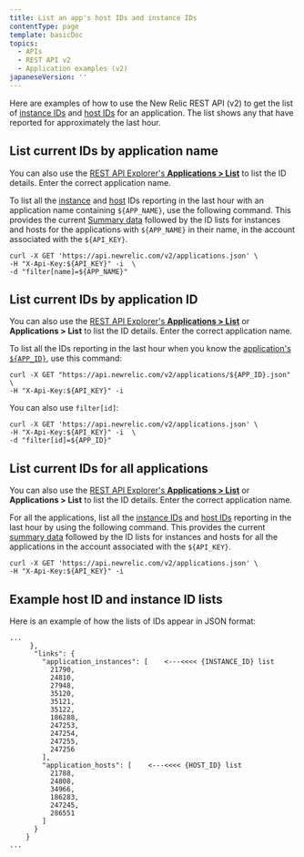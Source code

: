 ```yaml
---
title: List an app's host IDs and instance IDs
contentType: page
template: basicDoc
topics:
  - APIs
  - REST API v2
  - Application examples (v2)
japaneseVersion: ''
---
```


Here are examples of how to use the New Relic REST API (v2) to get the list of [instance IDs](/docs/apis/rest-api-v2/requirements/listing-host-instance-application-server-ids#locating_instance_id) and [host IDs](/docs/apis/rest-api-v2/requirements/listing-host-instance-application-server-ids#locating_host_id) for an application. The list shows any that have reported for approximately the last hour.

## List current IDs by application name

You can also use the [REST API Explorer's **Applications > List**](/docs/apis/using-the-api-explorer) to list the ID details. Enter the correct application name.

To list all the [instance](/docs/apis/rest-api-v2/requirements/listing-host-instance-application-server-ids#locating_instance_id) and [host](/docs/apis/rest-api-v2/requirements/listing-host-instance-application-server-ids#locating_host_id) IDs reporting in the last hour with an application name containing `${APP_NAME}`, use the following command. This provides the current [Summary data](/docs/apis/rest-api-v2/application-examples-v2/summary-data-examples-v2#app) followed by the ID lists for instances and hosts for the applications with `${APP_NAME}` in their name, in the account associated with the `${API_KEY}`.

```
curl -X GET 'https://api.newrelic.com/v2/applications.json' \
-H "X-Api-Key:${API_KEY}" -i  \
-d "filter[name]=${APP_NAME}"
```

## List current IDs by application ID

You can also use the [REST API Explorer's **Applications > List**](/docs/apis/using-the-api-explorer) or **Applications > List** to list the ID details. Enter the correct application name.

To list all the IDs reporting in the last hour when you know the [application's `${APP_ID}`](https://docs.newrelic.com/docs/apis/rest-api-v2/application-examples-v2/listing-your-app-id-metric-data-v2), use this command:

```
curl -X GET "https://api.newrelic.com/v2/applications/${APP_ID}.json" \
-H "X-Api-Key:${API_KEY}" -i
```

You can also use `filter[id]`:

```
curl -X GET 'https://api.newrelic.com/v2/applications.json' \
-H "X-Api-Key:${API_KEY}" -i  \
-d "filter[id]=${APP_ID}"
```

## List current IDs for all applications

You can also use the [REST API Explorer's **Applications > List**](/docs/apis/using-the-api-explorer) or **Applications > List** to list the ID details. Enter the correct application name.

For all the applications, list all the [instance IDs](/docs/apis/rest-api-v2/requirements/listing-host-instance-application-server-ids#locating_instance_id) and [host IDs](/docs/apis/rest-api-v2/requirements/listing-host-instance-application-server-ids#locating_host_id) reporting in the last hour by using the following command. This provides the current [summary data](/docs/apis/rest-api-v2/application-examples-v2/summary-data-examples-v2#app) followed by the ID lists for instances and hosts for all the applications in the account associated with the `${API_KEY}`.

```
curl -X GET 'https://api.newrelic.com/v2/applications.json' \
-H "X-Api-Key:${API_KEY}" -i
```

## Example host ID and instance ID lists

Here is an example of how the lists of IDs appear in JSON format:

```
...
     },
      "links": {
        "application_instances": [    <---<<<< {INSTANCE_ID} list
          21790,
          24810,
          27948,
          35120,
          35121,
          35122,
          186288,
          247253,
          247254,
          247255,
          247256
        ],
        "application_hosts": [    <---<<<< {HOST_ID} list
          21788,
          24808,
          34966,
          186283,
          247245,
          286551
        ]
      }
    }
...
```
